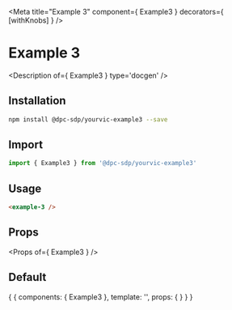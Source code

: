 
<Meta title="Example 3" component={ Example3 } decorators={ [withKnobs] } />

# Example 3

<Description of={ Example3 } type='docgen' />

## Installation

```bash
npm install @dpc-sdp/yourvic-example3 --save
```

## Import

```javascript
import { Example3 } from '@dpc-sdp/yourvic-example3'
```

## Usage

```html
<example-3 />
```

## Props

<Props of={ Example3 } />

## Default

<Preview>
  <Story name="Default">
    {
      {
        components: { Example3 },
        template: '<example-3 />',
        props: {
        }
      }
    }
  </Story>
</Preview>
